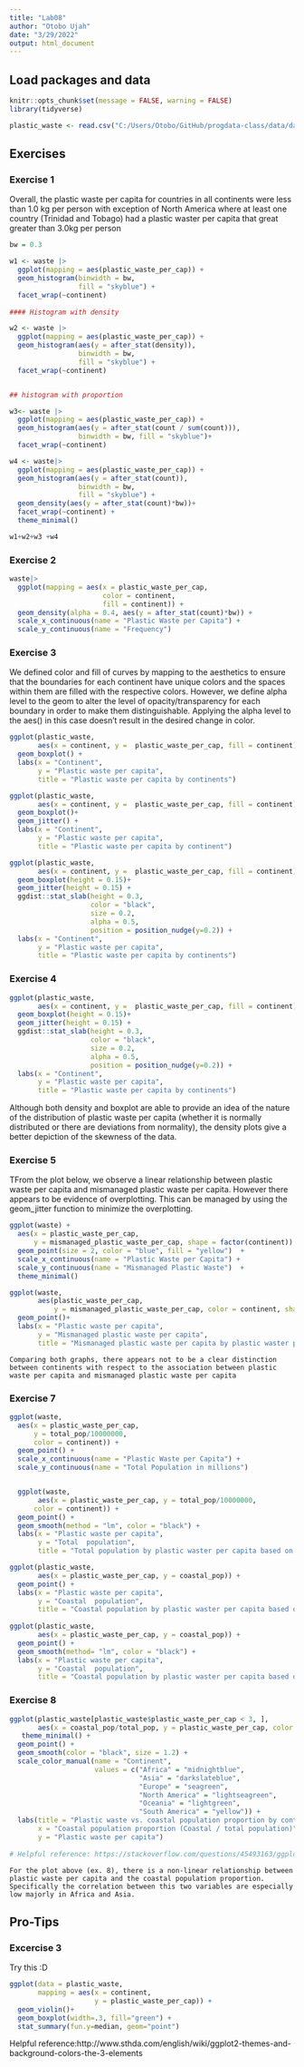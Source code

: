 ```yaml
---
title: "Lab08"
author: "Otobo Ujah"
date: "3/29/2022"
output: html_document
---
```


## Load packages and data

```r
knitr::opts_chunk$set(message = FALSE, warning = FALSE)
library(tidyverse)
```

```r
plastic_waste <- read.csv("C:/Users/Otobo/GitHub/progdata-class/data/data.csv")
```

## Exercises

### Exercise 1

Overall, the plastic waste per capita for countries in all continents were less than 1.0 kg per person with exception of North America where at least one country (Trinidad and Tobago) had a plastic waster per capita that great greater than 3.0kg per person

```r
bw = 0.3

w1 <- waste |> 
  ggplot(mapping = aes(plastic_waste_per_cap)) +
  geom_histogram(binwidth = bw,
                 fill = "skyblue") +
  facet_wrap(~continent)
  
#### Histogram with density

w2 <- waste |> 
  ggplot(mapping = aes(plastic_waste_per_cap)) +
  geom_histogram(aes(y = after_stat(density)),
                 binwidth = bw,
                 fill = "skyblue") +
  facet_wrap(~continent)


## histogram with proportion

w3<- waste |> 
  ggplot(mapping = aes(plastic_waste_per_cap)) +
  geom_histogram(aes(y = after_stat(count / sum(count))),
                 binwidth = bw, fill = "skyblue")+
  facet_wrap(~continent)

w4 <- waste|>
  ggplot(mapping = aes(plastic_waste_per_cap)) +
  geom_histogram(aes(y = after_stat(count)),
                 binwidth = bw, 
                 fill = "skyblue") +
  geom_density(aes(y = after_stat(count)*bw))+
  facet_wrap(~continent) +
  theme_minimal()

w1+w2+w3 +w4
```

### Exercise 2

```r
waste|>
  ggplot(mapping = aes(x = plastic_waste_per_cap, 
                       color = continent,
                       fill = continent)) +
  geom_density(alpha = 0.4, aes(y = after_stat(count)*bw)) +
  scale_x_continuous(name = "Plastic Waste per Capita") +
  scale_y_continuous(name = "Frequency")
```

### Exercise 3

We defined color and fill of curves by mapping to the aesthetics to ensure that the boundaries for each continent have unique colors and the spaces within them are filled with the respective colors. However, we define alpha level to the geom to alter the level of opacity/transparency for each  boundary in order to make them distinguishable. Applying the alpha level to the aes() in this case doesn't result in the desired change in color.


```r
ggplot(plastic_waste,
       aes(x = continent, y =  plastic_waste_per_cap, fill = continent)) +
  geom_boxplot() +
  labs(x = "Continent",
       y = "Plastic waste per capita",
       title = "Plastic waste per capita by continents")

```


```r
ggplot(plastic_waste,
       aes(x = continent, y =  plastic_waste_per_cap, fill = continent)) +
  geom_boxplot()+
  geom_jitter() +
  labs(x = "Continent",
       y = "Plastic waste per capita",
       title = "Plastic waste per capita by continent")

ggplot(plastic_waste,
       aes(x = continent, y =  plastic_waste_per_cap, fill = continent)) +
  geom_boxplot(height = 0.15)+ 
  geom_jitter(height = 0.15) +
  ggdist::stat_slab(height = 0.3,
                    color = "black",
                    size = 0.2,
                    alpha = 0.5,
                    position = position_nudge(y=0.2)) +
  labs(x = "Continent",
       y = "Plastic waste per capita",
       title = "Plastic waste per capita by continents")
```

### Exercise 4

```r
ggplot(plastic_waste,
       aes(x = continent, y =  plastic_waste_per_cap, fill = continent)) +
  geom_boxplot(height = 0.15)+ 
  geom_jitter(height = 0.15) +
  ggdist::stat_slab(height = 0.3,
                    color = "black",
                    size = 0.2,
                    alpha = 0.5,
                    position = position_nudge(y=0.2)) +
  labs(x = "Continent",
       y = "Plastic waste per capita",
       title = "Plastic waste per capita by continents")
```
Although both density and boxplot are able to provide an idea of the nature of the distribution of plastic waste per capita (whether it is normally distributed or there are deviations from normality), the density plots give a better depiction of the skewness of the data.


### Exercise 5

TFrom the plot below, we observe a linear relationship between plastic waste per capita and mismanaged plastic waste per capita. However there appears to be evidence of overplotting. This can be managed by using the geom_jitter function to minimize the overplotting.

```r
ggplot(waste) + 
  aes(x = plastic_waste_per_cap, 
      y = mismanaged_plastic_waste_per_cap, shape = factor(continent)) +
  geom_point(size = 2, color = "blue", fill = "yellow")  + 
  scale_x_continuous(name = "Plastic Waste per Capita") +
  scale_y_continuous(name = "Mismanaged Plastic Waste")  +
  theme_minimal()

```
```r
ggplot(waste,
       aes(plastic_waste_per_cap, 
           y = mismanaged_plastic_waste_per_cap, color = continent, shape = continent)) +
  geom_point()+
  labs(x = "Plastic waste per capita",
       y = "Mismanaged plastic waste per capita",
       title = "Mismanaged plastic waste per capita by plastic waster per capita based on continents")
```
````
Comparing both graphs, there appears not to be a clear distinction between continents with respect to the association between plastic waste per capita and mismanaged plastic waste per capita
````

### Exercise 7

```r

ggplot(waste, 
  aes(x = plastic_waste_per_cap, 
      y = total_pop/10000000, 
      color = continent)) +
  geom_point() + 
  scale_x_continuous(name = "Plastic Waste per Capita") +
  scale_y_continuous(name = "Total Population in millions")


  ggplot(waste,
       aes(x = plastic_waste_per_cap, y = total_pop/10000000, 
      color = continent)) +
  geom_point() +
  geom_smooth(method = "lm", color = "black") +
  labs(x = "Plastic waste per capita",
       y = "Total  population",
       title = "Total population by plastic waster per capita based on continents")

```

```r
ggplot(plastic_waste,
       aes(x = plastic_waste_per_cap, y = coastal_pop)) +
  geom_point() +
  labs(x = "Plastic waste per capita",
       y = "Coastal  population",
       title = "Coastal population by plastic waster per capita based on continents")
  
ggplot(plastic_waste,
       aes(x = plastic_waste_per_cap, y = coastal_pop)) +
  geom_point() +
  geom_smooth(method= "lm", color = "black") +
  labs(x = "Plastic waste per capita",
       y = "Coastal  population",
       title = "Coastal population by plastic waster per capita based on continents")
```

### Exercise 8

```r
ggplot(plastic_waste[plastic_waste$plastic_waste_per_cap < 3, ],
       aes(x = coastal_pop/total_pop, y = plastic_waste_per_cap, color = continent)) +
   theme_minimal() +
  geom_point() +
  geom_smooth(color = "black", size = 1.2) +
  scale_color_manual(name = "Continent",
                     values = c("Africa" = "midnightblue",
                                "Asia" = "darkslateblue",
                                "Europe" = "seagreen",
                                "North America" = "lightseagreen",
                                "Oceania" = "lightgreen",
                                "South America" = "yellow")) +
  labs(title = "Plastic waste vs. coastal population proportion by continent",
       x = "Coastal population proportion (Coastal / total population)",
       y = "Plastic waste per capita") 
  
# Helpful reference: https://stackoverflow.com/questions/45493163/ggplot-remove-na-factor-level-in-legend

```
````
For the plot above (ex. 8), there is a non-linear relationship between plastic waste per capita and the coastal population proportion. Specifically the correlation between this two variables are especially low majorly in Africa and Asia.
````
## Pro-Tips

### Excercise 3

Try this :D

```r
ggplot(data = plastic_waste, 
       mapping = aes(x = continent, 
                     y = plastic_waste_per_cap)) +
  geom_violin()+
  geom_boxplot(width=.3, fill="green") +
  stat_summary(fun.y=median, geom="point") 
```

Helpful reference:http://www.sthda.com/english/wiki/ggplot2-themes-and-background-colors-the-3-elements


